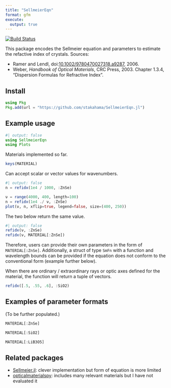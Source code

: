 ```yaml
---
title: "SellmeierEqn"
format: gfm
execute:
  output: true
---
```


[![Build Status](https://github.com/stakahama/SellmeierEqn.jl/actions/workflows/CI.yml/badge.svg?branch=main)](https://github.com/stakahama/SellmeierEqn.jl/actions/workflows/CI.yml?query=branch%3Amain)

This package encodes the Sellmeier equation and parameters to estimate the refactive index of crystals. Sources:

- Ramer and Lendl, doi:[10.1002/9780470027318.a9287](https://doi.org/10.1002/9780470027318.a9287), 2006.
- Weber, *Handbook of Optical Materials*, CRC Press, 2003. Chapter 1.3.4, "Dispersion Formulas for Refractive Index".

## Install

``` julia
using Pkg
Pkg.add(url = "https://github.com/stakahama/SellmeierEqn.jl")
```

## Example usage

```julia
#| output: false
using SellmeierEqn
using Plots
```

Materials implemented so far.
```julia
keys(MATERIAL)
```

Can accept scalar or vector values for wavenumbers.
```julia
#| output: false
n = refidx(1e4 / 1000, :ZnSe)
```

```julia
ν = range(4000, 400, length=100)
n = refidx(1e4 ./ ν, :ZnSe)
plot(ν, n, xflip=true, legend=false, size=(400, 250))
```

The two below return the same value.
```julia
#| output: false
refidx(ν, :ZnSe)
refidx(ν, MATERIAL[:ZnSe])
```
Therefore, users can provide their own parameters in the form of `MATERIAL[:ZnSe]`. Additionally, a struct of type `SmFn` with a function and wavelength bounds can be provided if the equation does not conform to the conventional form (example further below).

When there are ordinary / extraordinary rays or optic axes defined for the material, the function will return a tuple of vectors.
```julia
refidx([.5, .55, .6], :SiO2)
```

## Examples of parameter formats

(To be further populated.)

```julia
MATERIAL[:ZnSe]
```

```julia
MATERIAL[:SiO2]
```

```julia
MATERIAL[:LiB3O5]
```

## Related packages

- [Sellmeier.jl](https://github.com/jagot/Sellmeier.jl): clever implementation but form of equation is more limited
- [opticalmaterialspy](https://github.com/jtambasco/opticalmaterialspy): includes many relevant materials but I have not evaluated it
